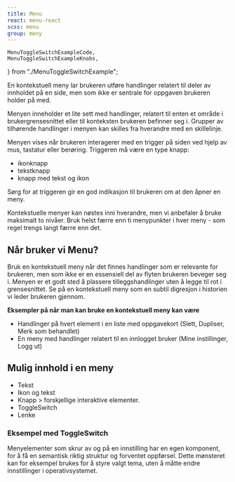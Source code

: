 ```yaml
---
title: Menu
react: menu-react
scss: menu
group: meny
---
```


    MenuToggleSwitchExampleCode,
    MenuToggleSwitchExampleKnobs,
} from "./MenuToggleSwitchExample";

<Ingress>
    En kontekstuell meny lar brukeren utføre handlinger relatert til deler av innholdet på en side, men som ikke er
    sentrale for oppgaven brukeren holder på med.
</Ingress>

<ComponentExample component={MenuExample} codeExample={MenuExampleCode} knobs={MenuExampleKnobs} />

Menyen inneholder et lite sett med handlinger, relatert til enten et område i bruker&shy;grensesnittet eller til konteksten brukeren befinner seg i. Grupper av tilhørende handlinger i menyen kan skilles fra hverandre med en skille&shy;linje.

Menyen vises når brukeren interagerer med en trigger på siden ved hjelp av mus, tastatur eller berøring. Triggeren må være en type knapp:

-   ikonknapp
-   tekstknapp
-   knapp med tekst og ikon

Sørg for at triggeren gir en god indikasjon til brukeren om at den åpner en meny.

Kontekstuelle menyer kan nøstes inni hverandre, men vi anbefaler å bruke maksimalt to nivåer. Bruk helst færre enn ti menypunkter i hver meny - som regel trengs langt færre enn det.

## Når bruker vi Menu?

Bruk en kontekstuell meny når det finnes handlinger som er relevante for brukeren, men som ikke er en essensiell del av flyten brukeren beveger seg i. Menyen er et godt sted å plassere tilleggs&shy;handlinger uten å legge til rot i grense&shy;snittet. Se på en kontekstuell meny som en subtil digresjon i historien vi leder brukeren gjennom.

**Eksempler på når man kan bruke en kontekstuell meny kan være**

-   Handlinger på hvert element i en liste med oppgave&shy;kort (Slett, Dupliser, Merk som behandlet)
-   En meny med handlinger relatert til en innlogget bruker (Mine instillinger, Logg ut)

## Mulig innhold i en meny

-   Tekst
-   Ikon og tekst
-   Knapp > forskjellige interaktive elementer.
-   ToggleSwitch
-   Lenke

### Eksempel med ToggleSwitch

Menyelementer som skrur av og på en innstilling har en egen komponent, for å få en semantisk riktig struktur og forventet oppførsel. Dette mønsteret kan for eksempel brukes for å styre valgt tema, uten å måtte endre innstillinger i operativsystemet.

<ComponentExample
    component={MenuToggleSwitchExample}
    codeExample={MenuToggleSwitchExampleCode}
    knobs={MenuToggleSwitchExampleKnobs}
/>
